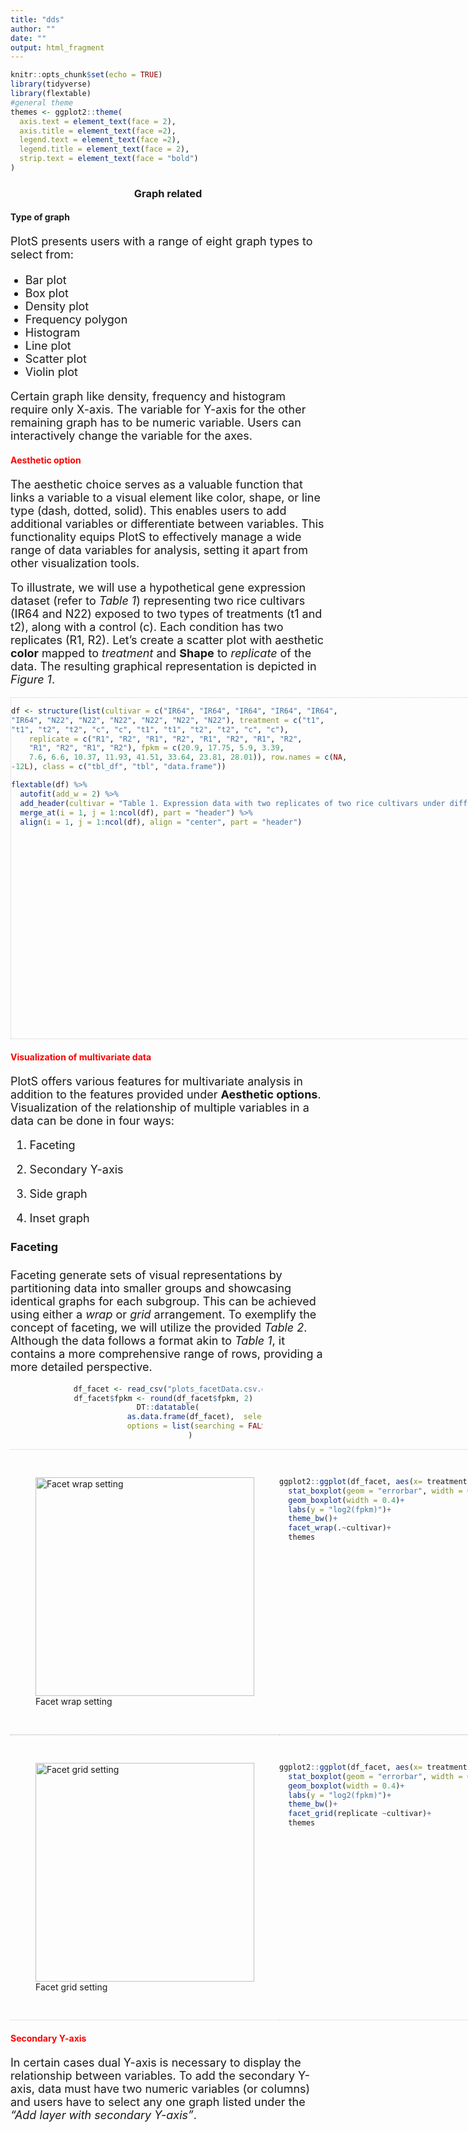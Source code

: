 ```yaml
---
title: "dds"
author: ""
date: ""
output: html_fragment
---
```



<style>
  .container {
    display: flex;
    justify-content: space-between;
    width: 100%;
  }
  
  .section {
    flex: 1;
    padding: 30px;
    box-sizing: border-box;
    font-weight: bold;
    text-align:center;
  }
  
  .img{
  border: 1px dotted #ccc;
}

.facet{
  border-top: 1px dotted #ccc;
  border-bottom: 1px dotted #ccc;
  padding-top: 30px;
  padding-bottom: 30px;
  max-height: 400px;
}
</style>


```r
knitr::opts_chunk$set(echo = TRUE)
library(tidyverse)
library(flextable)
#general theme
themes <- ggplot2::theme(
  axis.text = element_text(face = 2),
  axis.title = element_text(face =2),
  legend.text = element_text(face =2),
  legend.title = element_text(face = 2),
  strip.text = element_text(face = "bold")
)
```


<h3 style="text-align: center;">**Graph related**</h3>


<h4 style="text-align: left;">**Type of graph**</h4>


<p style="font-size:20px;"> 
<font size = "4">
PlotS presents users with a range of eight graph types to select from:
<ul>
<li>Bar plot</li>
<li>Box plot</li>
<li>Density plot</li>
<li>Frequency polygon</li>
<li>Histogram</li>
<li>Line plot</li>
<li>Scatter plot</li>
<li>Violin plot</li>
</ul>

Certain graph like density, frequency and histogram require only X-axis. The variable for Y-axis for the other remaining graph has to be numeric variable. Users can interactively change the variable for the axes.

</font>
</p>



<h4 style="text-align: left; color:red;">**Aesthetic option**</h4>

<p style="font-size:20px;"> 
<font size = "4">
The aesthetic choice serves as a valuable function that links a variable to a visual element like color, shape, or line type (dash, dotted, solid). This enables users to add additional variables or differentiate between variables. This functionality equips PlotS to effectively manage a wide range of data variables for analysis, setting it apart from other visualization tools. 

To illustrate, we will use a hypothetical gene expression dataset (refer to _Table 1_) representing two rice cultivars (IR64 and N22) exposed to two types of treatments (t1 and t2), along with a control (c). Each condition has two replicates (R1, R2). Let's create a scatter plot with aesthetic **color** mapped to _treatment_ and **Shape** to _replicate_ of the data. The resulting graphical representation is depicted in _Figure 1_.


</font>
</p>

<!-- 1 table with 1 figure -->
<div class="container">
  <div class="section img">
    
```r

df <- structure(list(cultivar = c("IR64", "IR64", "IR64", "IR64", "IR64", 
"IR64", "N22", "N22", "N22", "N22", "N22", "N22"), treatment = c("t1", 
"t1", "t2", "t2", "c", "c", "t1", "t1", "t2", "t2", "c", "c"), 
    replicate = c("R1", "R2", "R1", "R2", "R1", "R2", "R1", "R2", 
    "R1", "R2", "R1", "R2"), fpkm = c(20.9, 17.75, 5.9, 3.39, 
    7.6, 6.6, 10.37, 11.93, 41.51, 33.64, 23.81, 28.01)), row.names = c(NA, 
-12L), class = c("tbl_df", "tbl", "data.frame"))

flextable(df) %>%
  autofit(add_w = 2) %>%
  add_header(cultivar = "Table 1. Expression data with two replicates of two rice cultivars under different treatment conditions.", top = TRUE) %>%
  merge_at(i = 1, j = 1:ncol(df), part = "header") %>%
  align(i = 1, j = 1:ncol(df), align = "center", part = "header")

```

  </div>

  <div class="section img">
  ![Aesthetic setting](aes.png){width=150px, height=500px}
  </div>

  <div class="section img">
  
```r
ggplot(data = df, aes(x = cultivar, y = fpkm, color = treatment, shape = replicate)) + 
  geom_point(size =3)+
  theme_classic()+
  labs(x = "Cultivar", y = "Expression")+
  themes
# df
# ggplot(data = df, aes(x = cultivar, y = avg_fpkm, color = treatment, linetype = replicate)) + geom_bar(stat = "identity")+theme_minimal()
```
  
  </div>
  
</div>
<!-- end of table and figure -->

<h4 style="text-align: left; color:red;">**Visualization of multivariate data**</h4>


<p style="font-size:20px;"> 
<font size = "4">
PlotS offers various features for multivariate analysis in addition to the features provided under **Aesthetic options**. Visualization of the relationship of multiple variables in a data can be done in four ways:

1. Faceting

2. Secondary Y-axis

2. Side graph

3. Inset graph

<h4 style="text-align: left;">**Faceting**</h4>


Faceting generate sets of visual representations by partitioning data into smaller groups and showcasing identical graphs for each subgroup. This can be achieved using either a _wrap_ or _grid_ arrangement. To exemplify the concept of faceting, we will utilize the provided _Table 2_. Although the data follows a format akin to _Table 1_, it contains a more comprehensive range of rows, providing a more detailed perspective.

</font>
</p>

<div style = "width:60%; margin: 0 auto; text-align: center">
```r
df_facet <- read_csv("plots_facetData.csv.gz") %>% dplyr::select(-upOrDown)
df_facet$fpkm <- round(df_facet$fpkm, 2)  
DT::datatable(
            as.data.frame(df_facet),  selection = "none",
            options = list(searching = FALSE, pageLength = 5), caption="Table 2. Expression data."
          )
```
</div>


<div class="container">
<div class="section facet">
![Facet wrap setting](facetWrap.png){width=150px, height=350px}
</div>

<div class="section facet">
```r
ggplot2::ggplot(df_facet, aes(x= treatment, y = log(fpkm+1,2), fill = replicate))+
  stat_boxplot(geom = "errorbar", width = 0.4)+
  geom_boxplot(width = 0.4)+ 
  labs(y = "log2(fpkm)")+
  theme_bw()+
  facet_wrap(.~cultivar)+
  themes
  
```
</div>

</div>

<div class="container">

<div class="section facet">
![Facet grid setting](facetGrid.png){width=150px, height=350px}
</div>

<div class="section facet">
```r
ggplot2::ggplot(df_facet, aes(x= treatment, y = log(fpkm+1,2), fill = replicate))+
  stat_boxplot(geom = "errorbar", width = 0.4)+
  geom_boxplot(width = 0.4)+ 
  labs(y = "log2(fpkm)")+
  theme_bw()+
  facet_grid(replicate ~cultivar)+
  themes
  
```
</div>

</div>



<h4 style="text-align: left; color:red;">**Secondary Y-axis**</h4>


<p style="font-size:20px;"> 
<font size = "4">
In certain cases dual Y-axis is necessary to display the relationship between variables. To add the secondary Y-axis, data must have two numeric variables (or columns) and users have to select any one graph listed under the _"Add layer with secondary Y-axis"_. 
</font>
</p>



<!-- # Load required packages -->
<!-- library(ggplot2) -->
<!-- library(lubridate) -->

<!-- # Load the AirPassengers dataset -->
<!-- data("AirPassengers") -->

<!-- # Convert the AirPassengers time series object to a data frame -->
<!-- AirPassengers_df <- data.frame(Date = time(AirPassengers), PassengerCount = as.numeric(AirPassengers)) -->

<!-- # Separate year and month -->
<!-- AirPassengers_df$Year <- year(AirPassengers_df$Date) -->
<!-- AirPassengers_df$Month <- month(AirPassengers_df$Date) -->

<!-- # Print the first few rows of the updated data frame -->
<!-- head(AirPassengers_df) -->

